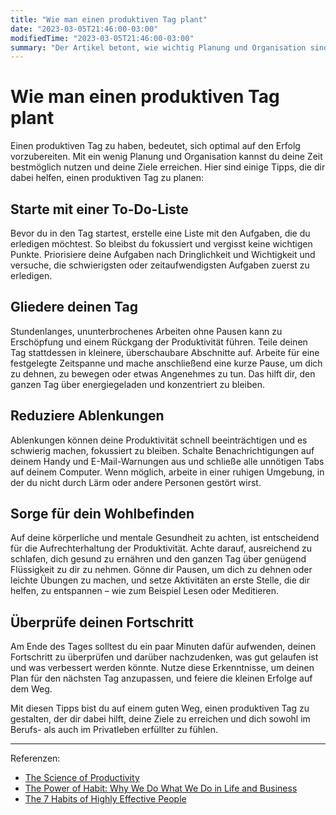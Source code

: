 ```yaml
---
title: "Wie man einen produktiven Tag plant"
date: "2023-03-05T21:46:00-03:00"
modifiedTime: "2023-03-05T21:46:00-03:00"
summary: "Der Artikel betont, wie wichtig Planung und Organisation sind, um sowohl im Berufsleben als auch im Privatleben produktiv und erfolgreich zu sein. Zudem werden weiterführende Ressourcen zum Thema bereitgestellt."
---
```


# Wie man einen produktiven Tag plant

Einen produktiven Tag zu haben, bedeutet, sich optimal auf den Erfolg vorzubereiten. Mit ein wenig Planung und Organisation kannst du deine Zeit bestmöglich nutzen und deine Ziele erreichen. Hier sind einige Tipps, die dir dabei helfen, einen produktiven Tag zu planen:

## Starte mit einer To-Do-Liste

Bevor du in den Tag startest, erstelle eine Liste mit den Aufgaben, die du erledigen möchtest. So bleibst du fokussiert und vergisst keine wichtigen Punkte. Priorisiere deine Aufgaben nach Dringlichkeit und Wichtigkeit und versuche, die schwierigsten oder zeitaufwendigsten Aufgaben zuerst zu erledigen.

## Gliedere deinen Tag

Stundenlanges, ununterbrochenes Arbeiten ohne Pausen kann zu Erschöpfung und einem Rückgang der Produktivität führen. Teile deinen Tag stattdessen in kleinere, überschaubare Abschnitte auf. Arbeite für eine festgelegte Zeitspanne und mache anschließend eine kurze Pause, um dich zu dehnen, zu bewegen oder etwas Angenehmes zu tun. Das hilft dir, den ganzen Tag über energiegeladen und konzentriert zu bleiben.

## Reduziere Ablenkungen

Ablenkungen können deine Produktivität schnell beeinträchtigen und es schwierig machen, fokussiert zu bleiben. Schalte Benachrichtigungen auf deinem Handy und E-Mail-Warnungen aus und schließe alle unnötigen Tabs auf deinem Computer. Wenn möglich, arbeite in einer ruhigen Umgebung, in der du nicht durch Lärm oder andere Personen gestört wirst.

## Sorge für dein Wohlbefinden

Auf deine körperliche und mentale Gesundheit zu achten, ist entscheidend für die Aufrechterhaltung der Produktivität. Achte darauf, ausreichend zu schlafen, dich gesund zu ernähren und den ganzen Tag über genügend Flüssigkeit zu dir zu nehmen. Gönne dir Pausen, um dich zu dehnen oder leichte Übungen zu machen, und setze Aktivitäten an erste Stelle, die dir helfen, zu entspannen – wie zum Beispiel Lesen oder Meditieren.

## Überprüfe deinen Fortschritt

Am Ende des Tages solltest du ein paar Minuten dafür aufwenden, deinen Fortschritt zu überprüfen und darüber nachzudenken, was gut gelaufen ist und was verbessert werden könnte. Nutze diese Erkenntnisse, um deinen Plan für den nächsten Tag anzupassen, und feiere die kleinen Erfolge auf dem Weg.

Mit diesen Tipps bist du auf einem guten Weg, einen produktiven Tag zu gestalten, der dir dabei hilft, deine Ziele zu erreichen und dich sowohl im Berufs- als auch im Privatleben erfüllter zu fühlen.

---

Referenzen:

- [The Science of Productivity](https://www.youtube.com/watch?v=lHfjvYzr-3g)
- [The Power of Habit: Why We Do What We Do in Life and Business](https://www.goodreads.com/book/show/12609433-the-power-of-habit)
- [The 7 Habits of Highly Effective People](https://www.goodreads.com/book/show/36072.The_7_Habits_of_Highly_Effective_People)
